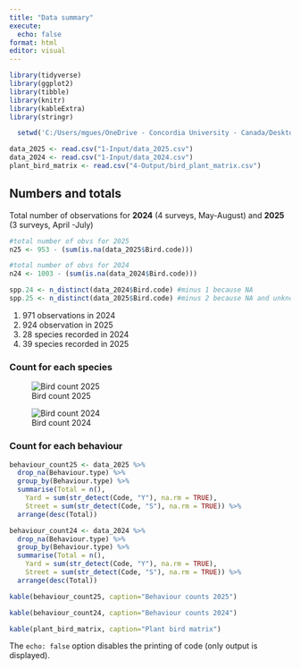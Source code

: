 ```yaml
---
title: "Data summary"
execute:
  echo: false
format: html
editor: visual
---
```


```r
library(tidyverse)
library(ggplot2)
library(tibble)
library(knitr)
library(kableExtra)
library(stringr)

  setwd('C:/Users/mgues/OneDrive - Concordia University - Canada/Desktop/GitHub Reps/Backyard-Birds-MG')

data_2025 <- read.csv("1-Input/data_2025.csv")
data_2024 <- read.csv("1-Input/data_2024.csv")
plant_bird_matrix <- read.csv("4-Output/bird_plant_matrix.csv")
```

## Numbers and totals

Total number of observations for **2024** (4 surveys, May-August) and **2025** (3 surveys, April -July)

```r

#total number of obvs for 2025
n25 <- 953 - (sum(is.na(data_2025$Bird.code)))

#total number of obvs for 2024
n24 <- 1003 - (sum(is.na(data_2024$Bird.code)))

spp.24 <- n_distinct(data_2024$Bird.code) #minus 1 because NA
spp.25 <- n_distinct(data_2025$Bird.code) #minus 2 because NA and unknown

```

1.  971 observations in 2024
2.  924 observation in 2025
3.  28 species recorded in 2024
4.  39 species recorded in 2025

### Count for each species

::: {layout-ncol="2"}
![Bird count 2025](bird_count25.png)

![Bird count 2024](bird_count24.png)
:::

### Count for each behaviour

```r
behaviour_count25 <- data_2025 %>%
  drop_na(Behaviour.type) %>% 
  group_by(Behaviour.type) %>%
  summarise(Total = n(), 
    Yard = sum(str_detect(Code, "Y"), na.rm = TRUE),
    Street = sum(str_detect(Code, "S"), na.rm = TRUE)) %>%
  arrange(desc(Total))

behaviour_count24 <- data_2024 %>%
  drop_na(Behaviour.type) %>% 
  group_by(Behaviour.type) %>%
  summarise(Total = n(), 
    Yard = sum(str_detect(Code, "Y"), na.rm = TRUE),
    Street = sum(str_detect(Code, "S"), na.rm = TRUE)) %>%
  arrange(desc(Total))
```

::: {layout-ncol="2"}
```r
kable(behaviour_count25, caption="Behaviour counts 2025")
```

```r
kable(behaviour_count24, caption="Behaviour counts 2024")
```
:::

```r
kable(plant_bird_matrix, caption="Plant bird matrix")
```

The `echo: false` option disables the printing of code (only output is displayed).
